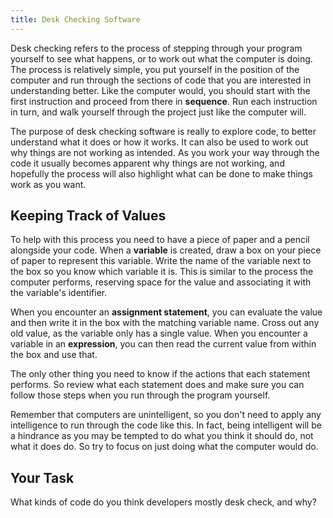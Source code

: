 ```yaml
---
title: Desk Checking Software
---
```


Desk checking refers to the process of stepping through your program yourself to see what happens, or to work out what the computer is doing. The process is relatively simple, you put yourself in the position of the computer and run through the sections of code that you are interested in understanding better. Like the computer would, you should start with the first instruction and proceed from there in **sequence**. Run each instruction in turn, and walk yourself through the project just like the computer will.

The purpose of desk checking software is really to explore code, to better understand what it does or how it works. It can also be used to work out why things are not working as intended. As you work your way through the code it usually becomes apparent why things are not working, and hopefully the process will also highlight what can be done to make things work as you want.

## Keeping Track of Values

To help with this process you need to have a piece of paper and a pencil alongside your code. When a **variable** is created, draw a box on your piece of paper to represent this variable. Write the name of the variable next to the box so you know which variable it is. This is similar to the process the computer performs, reserving space for the value and associating it with the variable's identifier.

When you encounter an **assignment statement**, you can evaluate the value and then write it in the box with the matching variable name. Cross out any old value, as the variable only has a single value. When you encounter a variable in an **expression**, you can then read the current value from within the box and use that.

The only other thing you need to know if the actions that each statement performs. So review what each statement does and make sure you can follow those steps when you run through the program yourself.

Remember that computers are unintelligent, so you don't need to apply any intelligence to run through the code like this. In fact, being intelligent will be a hindrance as you may be tempted to do what you think it should do, not what it does do. So try to focus on just doing what the computer would do.

## Your Task

What kinds of code do you think developers mostly desk check, and why?